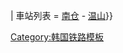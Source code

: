 {{鐵道路線|
| 模板名稱 = 温山线
| 名稱 = [[温山线]]
| 代表色 = #0066b3
| 背景顏色 = #ffffff
| Logo = {{#ifeq: {{NAMESPACE}}|{{ns:0}}|[[File:Korail logo.svg|70px]]}}
| 車站列表 = [[南仓站 (蔚山)|南仓]] - [[温山站|温山]]}}<noinclude>
[[Category:韩国铁路模板]]

</noinclude>